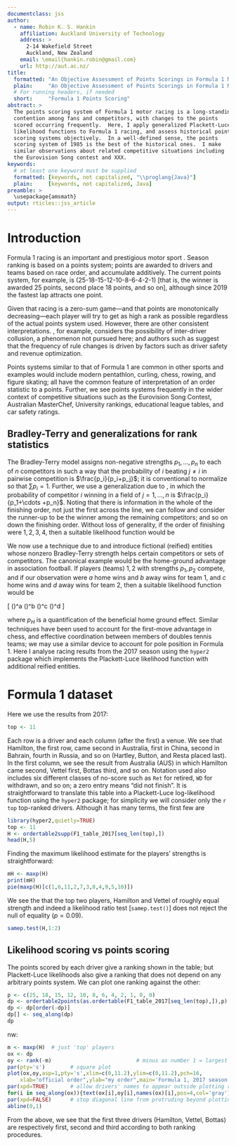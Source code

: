 ```yaml
---
documentclass: jss
author:
  - name: Robin K. S. Hankin
    affiliation: Auckland University of Technology
    address: >
      2-14 Wakefield Street
      Auckland, New Zealand
    email: \email{hankin.robin@gmail.com}
    url: http://aut.ac.nz/
title:
  formatted: "An Objective Assessment of Points Scorings in Formula 1 Motor Racing"
  plain:     "An Objective Assessment of Points Scorings in Formula 1 Motor Racing"
  # For running headers, if needed
  short:     "Formula 1 Points Scoring"
abstract: >
  The points scoring system of Formula 1 motor racing is a long-standing
  contention among fans and competitors, with changes to the points
  scored occurring frequently.  Here, I apply generalized Plackett-Luce
  likelihood functions to Formula 1 racing, and assess historical points
  scoring systems objectively.  In a well-defined sense, the points
  scoring system of 1985 is the best of the historical ones.  I make
  similar observations about related competitive situations including
  the Eurovision Song contest and XXX.
keywords:
  # at least one keyword must be supplied
  formatted: [keywords, not capitalized, "\\proglang{Java}"]
  plain:     [keywords, not capitalized, Java]
preamble: >
  \usepackage{amsmath}
output: rticles::jss_article
---
```


# Introduction

Formula 1 racing is an important and prestigious motor sport
\citep{moul2009}.  Season ranking is based on a points system; points
are awarded to drivers and teams based on race order, and accumulate
additively.  The current points system, for example, is
(25-18-15-12-10-8-6-4-2-1) [that is, the winner is awarded 25 points,
second place 18 points, and so on], although since 2019 the fastest
lap attracts one point.

Given that racing is a zero-sum game---and that points are
monotonically decreasing---each player will try to get as high a rank
as possible regardless of the actual points system used.  However,
there are other consistent interpretations.  \cite{bakhrankova2011},
for example, considers the possibility of inter-driver collusion, a
phenomenon not pursued here; and authors such as
\citeauthor{mastromarco2009} suggest that the frequency of rule
changes is driven by factors such as driver safety and revenue
optimization.

Points systems similar to that of Formula 1 are common in other sports
and examples would include modern pentathlon, curling, chess, rowing,
and figure skating; all have the common feature of interpretation of
an order statistic to a points.  Further, we see points systems
frequently in the wider context of competitive situations such as the
Eurovision Song Contest, Australian MasterChef, University rankings,
educational league tables, and car safety ratings.

## Bradley-Terry and generalizations for rank statistics

The Bradley-Terry model \citep{bradley1952} assigns non-negative
strengths $p_1,\ldots, p_n$ to each of $n$ competitors in such a way
that the probability of $i$ beating $j\neq i$ in pairwise competition
is $\frac{p_i}{p_i+p_j}$; it is conventional to normalize so that
$\sum p_i=1$.  Further, we use a generalization due to
\citet{luce1959}, in which the probability of competitor $i$ winning
in a field of $j=1,\ldots, n$ is $\frac{p_i}{p_1+\cdots +p_n}$.
Noting that there is information in the whole of the finishing order,
not just the first across the line, we can follow \cite{plackett1975}
and consider the runner-up to be the winner among the remaining
competitors; and so on down the finishing order.  Without loss of
generality, if the order of finishing were $1,2,3,4$, then a suitable
\citeauthor{plackett1975} likelihood function would be

\begin{equation}\label{competitors_1_to_4_likelihood}
\frac{p_1}{p_1+p_2+p_3+p_4}\cdot
\frac{p_2}{p_2+p_3+p_4}\cdot
\frac{p_3}{p_3+p_4}\cdot
\frac{p_4}{p_4}\cdot
\end{equation}

We now use a technique due to \cite{hankin2010,hankin2017} and
introduce fictional (reified) entities whose nonzero Bradley-Terry
strength helps certain competitors or sets of competitors.  The
canonical example would be the home-ground advantage in association
football.  If players (teams) $1,2$ with strengths $p_1,p_2$ compete,
and if our observation were $a$ home wins and $b$ away wins for team
$1$, and $c$ home wins and $d$ away wins for team $2$, then a suitable
likelihood function would be

\[
\left(\frac{p_1+p_H}{p_1+p_2+p_H}\right)^a
\left(\frac{p_1}{p_1+p_2+p_H}\right)^b
\left(\frac{p_2+p_H}{p_1+p_2+p_H}\right)^c
\left(\frac{p_2+p_H}{p_1+p_2+p_H}\right)^d
\]

where $p_H$ is a quantification of the beneficial home ground effect.
Similar techniques have been used to account for the first-move
advantage in chess, and effective coordination between members of
doubles tennis teams; we may use a similar device to account for pole
position in Formula 1.  Here I analyse racing results from the 2017
season using the `hyper2` package \citep{hankin2017} which implements
the Plackett-Luce likelihood function with additional reified
entities.

# Formula 1 dataset


Here we use the results from 2017:

\small
\begin{CodeChunk}
\begin{CodeOutput}
           AUS CHN BHR RUS ESP MON CAN AZE AUT GBR HUN BEL ITA SIN MAL JPN USA MEX BRA ABU
Hamilton     2   1   2   4   1   7   1   5   4   1   4   1   1   1   2   1   1   9   4   2
Vettel       1   2   1   2   2   1   4   4   2   7   1   2   3 Ret   4 Ret   2   4   1   3
Bottas       3   6   3   1 Ret   4   2   2   1   2   3   5   2   3   5   4   5   2   2   1
Raikkonen    4   5   4   3 Ret   2   7  14   5   3   2   4   5 Ret DNS   5   3   3   3   4
Ricciardo  Ret   4   5 Ret   3   3   3   1   3   5 Ret   3   4   2   3   3 Ret Ret   6 Ret
...
Hartley      0   0   0   0   0   0   0   0   0   0   0   0   0   0   0   0  13 Ret Ret  15
Button       0   0   0   0   0 Ret   0   0   0   0   0   0   0   0   0   0   0   0   0   0
Resta        0   0   0   0   0   0   0   0   0   0 Ret   0   0   0   0   0   0   0   0   0
\end{CodeOutput}
\end{CodeChunk}



```r
top <- 11
```

Each row is a driver and each column (after the first) a venue.  We
see that Hamilton, the first row, came second in Australia, first in
China, second in Bahrain, fourth in Russia, and so on (Hartley,
Button, and Resta placed last).  In the first column, we see the
result from Australia (AUS) in which Hamilton came second, Vettel
first, Bottas third, and so on.  Notation used also includes six
different classes of no-score such as `Ret` for retired, `WD` for
withdrawn, and so on; a zero entry means "did not finish".  It is
straightforward to translate this table into a Plackett-Luce
log-likelihood function using the `hyper2` package; for simplicity we
will consider only the `r top` top-ranked drivers\footnote{In the
Plackett-Luce likelihood function, the performance of lower-ranked
players can be weakly informative about higher-ranked players'
strengths.  For example, we see that Vettel retired twice (in
Singapore and Japan), so any player who placed in those venues will
effectively ``steal'' strength from Vettel, and generally ``give'' it
to Hamilton or Bottas.}.  Although it has many terms, the first few
are

```r
library(hyper2,quietly=TRUE)
top <- 11
H <- ordertable2supp(F1_table_2017[seq_len(top),])
head(H,5)
```

Finding the maximum likelihood estimate for the players' strengths is
straightforward:

```r
mH <- maxp(H)
print(mH)
pie(maxp(H)[c(1,6,11,2,7,3,8,4,9,5,10)])
```

We see the that the top two players, Hamilton and Vettel
of roughly equal strength and indeed a likelihood ratio test
[`samep.test()`] does not reject the null of equality ($p=0.09$).


```r
samep.test(H,1:2)
```

## Likelihood scoring vs points scoring

The points scored by each driver give a ranking shown in the table;
but Plackett-Luce likelihoods also give a ranking that does not depend
on any arbitrary points system.  We can plot one ranking against the
other:


```r
p <- c(25, 18, 15, 12, 10, 8, 6, 4, 2, 1, 0, 0)
dp <- ordertable2points(as.ordertable(F1_table_2017[seq_len(top),]),p)
dp <- dp[order(-dp)]
dp[] <- seq_along(dp)
dp
```
nw:

```r

m <- maxp(H)  # just 'top' players
ox <- dp
oy <- rank(-m)                           # minus as number 1 = largest strength
par(pty='s')        # square plot
plot(ox,oy,asp=1,pty='s',xlim=c(0,11.2),ylim=c(0,11.2),pch=16,
    xlab="official order",ylab="my order",main='Formula 1, 2017 season')
par(xpd=TRUE)       # allow drivers' names to appear outside plotting region
for(i in seq_along(ox)){text(ox[i],oy[i],names(ox)[i],pos=4,col='gray') }
par(xpd=FALSE)      # stop diagonal line from protruding beyond plotting region
abline(0,1)
```

From the above, we see that the first three drivers (Hamilton, Vettel,
Bottas) are respectively first, second and third according to both
ranking procedures.


\bibliography{chess}
